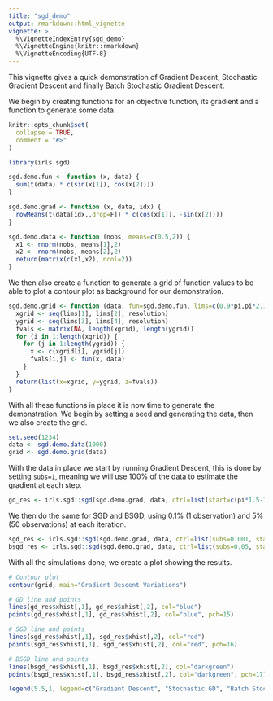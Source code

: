 ```yaml
---
title: "sgd_demo"
output: rmarkdown::html_vignette
vignette: >
  %\VignetteIndexEntry{sgd_demo}
  %\VignetteEngine{knitr::rmarkdown}
  %\VignetteEncoding{UTF-8}
---
```

This vignette gives a quick demonstration of Gradient Descent, Stochastic Gradient Descent and finally Batch Stochastic Gradient Descent.

We begin by creating functions for an objective function, its gradient and a function to generate some data.
```r
knitr::opts_chunk$set(
  collapse = TRUE,
  comment = "#>"
)
```

```r
library(irls.sgd)

sgd.demo.fun <- function (x, data) {
  sum(t(data) * c(sin(x[1]), cos(x[2])))
}

sgd.demo.grad <- function (x, data, idx) {
  rowMeans(t(data[idx,,drop=F]) * c(cos(x[1]), -sin(x[2])))
}

sgd.demo.data <- function (nobs, means=c(0.5,2)) {
  x1 <- rnorm(nobs, means[1],2)
  x2 <- rnorm(nobs, means[2],2)
  return(matrix(c(x1,x2), ncol=2))
}
```
We then also create a function to generate a grid of function values to be able to plot a contour plot as background for our demonstration.
```r
sgd.demo.grid <- function (data, fun=sgd.demo.fun, lims=c(0.9*pi,pi*2.1,0,pi*2), resolution=pi/20) {
  xgrid <- seq(lims[1], lims[2], resolution)
  ygrid <- seq(lims[3], lims[4], resolution)
  fvals <- matrix(NA, length(xgrid), length(ygrid))
  for (i in 1:length(xgrid)) {
    for (j in 1:length(ygrid)) {
      x <- c(xgrid[i], ygrid[j])
      fvals[i,j] <- fun(x, data)
    }
  }
  return(list(x=xgrid, y=ygrid, z=fvals))
}
```
With all these functions in place it is now time to generate the demonstration. We begin by setting a seed and generating the data, then we also create the grid.
```r
set.seed(1234)
data <- sgd.demo.data(1000)
grid <- sgd.demo.grid(data)
```
With the data in place we start by running Gradient Descent, this is done by setting `subs=1`, meaning we will use 100% of the data to estimate the gradient at each step.
```r
gd_res <- irls.sgd::sgd(sgd.demo.grad, data, ctrl=list(start=c(pi*1.5-1.5,pi-2.8), alpha=0.25, decay=0.999, maxit=50))
```
We then do the same for SGD and BSGD, using 0.1% (1 observation) and 5% (50 observations) at each iteration.
```r
sgd_res <- irls.sgd::sgd(sgd.demo.grad, data, ctrl=list(subs=0.001, start=c(pi*1.5-1.5,pi+2.8), alpha=0.1, decay=0.999, maxit=300))
bsgd_res <- irls.sgd::sgd(sgd.demo.grad, data, ctrl=list(subs=0.05, start=c(pi*1.5+1.5,pi+2.8), alpha=0.1, decay=0.999, maxit=100))
```
With all the simulations done, we create a plot showing the results.
```r
# Contour plot
contour(grid, main="Gradient Descent Variations")

# GD line and points
lines(gd_res$xhist[,1], gd_res$xhist[,2], col="blue")
points(gd_res$xhist[,1], gd_res$xhist[,2], col="blue", pch=15)

# SGD line and points
lines(sgd_res$xhist[,1], sgd_res$xhist[,2], col="red")
points(sgd_res$xhist[,1], sgd_res$xhist[,2], col="red", pch=16)

# BSGD line and points
lines(bsgd_res$xhist[,1], bsgd_res$xhist[,2], col="darkgreen")
points(bsgd_res$xhist[,1], bsgd_res$xhist[,2], col="darkgreen", pch=17)

legend(5.5,1, legend=c("Gradient Descent", "Stochastic GD", "Batch Stochastic GD"),col=c("blue", "red", "darkgreen"), pch=c(15,16,17))
```
